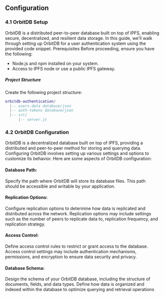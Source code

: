 ## Configuration
### 4.1 OrbitDB Setup
OrbitDB is a distributed peer-to-peer database built on top of IPFS, enabling secure, decentralized, and resilient data storage. In this guide, we'll walk through setting up OrbitDB for a user authentication system using the provided code snippet.
Prerequisites
Before proceeding, ensure you have the following:
- Node.js and npm installed on your system.
- Access to IPFS node or use a public IPFS gateway.
##### Project Structure

Create the following project structure:

```lua
orbitdb-authentication/
  |-- users-data database/json
  |-- auth-tokens database/json
  |-- src/
      |-- server.js
```

### 4.2 OrbitDB Configuration
OrbitDB is a decentralized database built on top of IPFS, providing a distributed and peer-to-peer method for storing and querying data. Configuring OrbitDB involves setting up various settings and options to customize its behavior. Here are some aspects of OrbitDB configuration:

#### Database Path: 
Specify the path where OrbitDB will store its database files. This path should be accessible and writable by your application.

#### Replication Options: 
Configure replication options to determine how data is replicated and distributed across the network. Replication options may include settings such as the number of peers to replicate data to, replication frequency, and replication strategy.

#### Access Control: 
Define access control rules to restrict or grant access to the database. Access control settings may include authentication mechanisms, permissions, and encryption to ensure data security and privacy.

#### Database Schema: 
Design the schema of your OrbitDB database, including the structure of documents, fields, and data types. Define how data is organized and indexed within the database to optimize querying and retrieval operations
